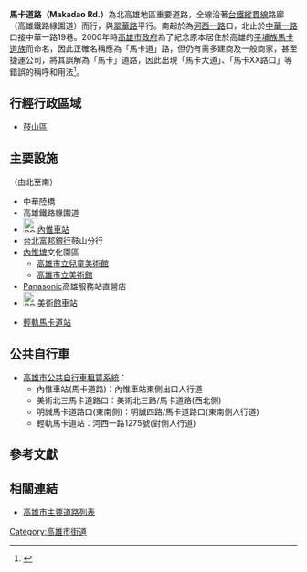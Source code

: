 {{Infobox Taiwan Road
|name=馬卡道路
|eng_name=Makadao Rd.
|level=一般道路
|length=2.7
|section=
|start=[[河西路_(高雄市)|河西一路]]
|end=[[中華路_(高雄市)|中華一路]]
|junc=[[華安街|華安街]]、[[青海路_(高雄市)|青海路]]、<br/>[[西藏街|西藏街]]、[[美術館路_(高雄市)|美術館路]]、<br/>[[明誠四路|明誠四路]]、[[美明路|美明路]]
|left=
|right=中華一路19巷
|leftdirection=S
|rightdirection=N
}}

'''馬卡道路（Makadao Rd.）'''為北高雄地區重要道路，全線沿著[[台鐵|台鐵]][[縱貫線|縱貫線]]路廊（高雄鐵路綠園道）而行，與[[翠華路_(高雄市)|翠華路]]平行。南起於為[[河西路_(高雄市)|河西一路]]口，北止於[[中華路_(高雄市)|中華一路]]口接中華一路19巷。2000年時[[高雄市政府|高雄市政府]]為了紀念原本居住於高雄的[[平埔族|平埔族]][[馬卡道族|馬卡道族]]而命名，因此正確名稱應為「馬卡道」路，但仍有需多建商及一般商家，甚至捷運公司，將其誤解為「馬卡」道路，因此出現「馬卡大道」、「馬卡XX路口」等錯誤的稱呼和用法<ref>{{cite news |author1=Zermezerman（蔣文倢） |author2=Takiyu（陳建雄） |title=高雄輕軌車站命名 馬卡道縮成"馬卡"惹議 |url=http://titv.ipcf.org.tw/news-37096 |accessdate=2021-04-20 |agency=[[原住民族電視台|原住民族電視台]] |publisher=[[財團法人原住民族文化事業基金會|財團法人原住民族文化事業基金會]] |date=2018-02-27 |archive-date=2021-04-22 |archive-url=https://web.archive.org/web/20210422042939/http://titv.ipcf.org.tw/news-37096 |dead-url=no }}</ref>。

== 行經行政區域 ==
* [[鼓山區|鼓山區]]

== 主要設施 ==
（由北至南）
* 中華陸橋
* 高雄鐵路綠園道
* [[File:ROC_Taiwan_Railways_Administration_Logo.svg|25px]][[內惟車站|內惟車站]]
* [[台北富邦銀行|台北富邦銀行]]鼓山分行
* [[內惟埤|內惟埤]]文化園區
** [[高雄市立兒童美術館|高雄市立兒童美術館]]
** [[高雄市立美術館|高雄市立美術館]]
* [[Panasonic|Panasonic]]高雄服務站直營店
* [[File:ROC_Taiwan_Railways_Administration_Logo.svg|25px]]{{rint|tw|kmrt}}[[美術館車站|美術館車站]]
* {{rint|tw|kmrt}}[[輕軌馬卡道站|輕軌馬卡道站]]

== 公共自行車 ==
* [[高雄市公共自行車租賃系統|高雄市公共自行車租賃系統]]：
** 內惟車站(馬卡道路)：內惟車站東側出口人行道
** 美術北三馬卡道路口：美術北三路/馬卡道路(西北側)
** 明誠馬卡道路口(東南側)：明誠四路/馬卡道路口(東南側人行道)
** 輕軌馬卡道站：河西一路1275號(對側人行道)

==參考文獻==
{{reflist}}

== 相關連結 ==
* [[高雄市主要道路列表|高雄市主要道路列表]]

{{高雄市重要道路|高雄市區}}
{{TW-road-stub}}
[[Category:高雄市街道|Category:高雄市街道]]